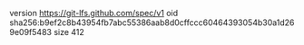 version https://git-lfs.github.com/spec/v1
oid sha256:b9ef2c8b43954fb7abc55386aab8d0cffccc60464393054b30a1d269e09f5483
size 412
